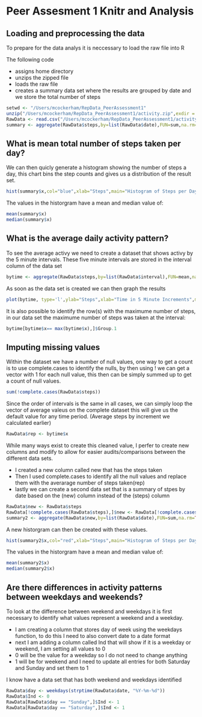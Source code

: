 Peer Assesment 1 Knitr and Analysis
========================================================

## Loading and preprocessing the data

To prepare for the data analys it is neccessary to load the raw file into R

The following code
 
 - assigns home directory
 - unzips the zipped file 
 - loads the raw file
 - creates a summary data set where the results are grouped by date and we store the total number of steps
 

```r
setwd <- "/Users/mcockerham/RepData_PeerAssessment1"
unzip("/Users/mcockerham/RepData_PeerAssessment1/activity.zip",exdir = "/Users/mcockerham/RepData_PeerAssessment1")
RawData <- read.csv("/Users/mcockerham/RepData_PeerAssessment1/activity.csv",na.strings="NA",header=TRUE)
summary <- aggregate(RawData$steps,by=list(RawData$date),FUN=sum,na.rm=TRUE)
```


## What is mean total number of steps taken per day?

We can then quicly generate a histogram showing the number of steps a day, this chart bins the step counts and gives us a distribution of the result set.


```r
hist(summary$x,col="blue",xlab="Steps",main="Histogram of Steps per Day")
```

The values in the historgram have a mean and median value of:

```r
mean(summary$x)
median(summary$x)
```


## What is the average daily activity pattern?

To see the average activy we need to create a dataset that shows activy by the 5 minute intervals.  These five minute intervals are stored in the interval column of the data set


```r
bytime <- aggregate(RawData$steps,by=list(RawData$interval),FUN=mean,na.rm=TRUE)

```

As soon as the data set is created we can then graph the results

```r
plot(bytime, type='l',ylab="Steps",xlab="Time in 5 Minute Increments",main="Steps by Time")
```


It is also possible to identify the row(s) with the maximume number of steps, in our data set the maximume number of steps was taken at the interval:

```r
bytime[bytime$x== max(bytime$x),]$Group.1
```


## Imputing missing values

Within the dataset we have a number of null values, one way to get a count is to use complete.cases to identify the nulls, by then using ! we can get a vector with 1 for each null value, this then can be simply summed up to get a count of null values.

```r
sum(!complete.cases(RawData$steps))
```

Since the order of intervals is the same in all cases, we can simply loop the vector of average valeus on the complete dataset this will give us the default value for any time period. (Average steps by increment we calculated earlier)

```r
RawData$rep <- bytime$x
```

While many ways exist to create this cleaned value, I perfer to create new columns and modify to allow for easier audits/comparisons between the different data sets.

- I created a new column called new that has the steps taken
- Then I used complete.cases to identify all the null values and replace them with the averarage number of steps taken(rep)
- lastly we can create a second data set that is a summary of stpes by date based on the (new) column instead of the (steps) column

```r
RawData$new <- RawData$steps
RawData[!complete.cases(RawData$steps),]$new <- RawData[!complete.cases(RawData$steps),]$rep
summary2 <- aggregate(RawData$new,by=list(RawData$date),FUN=sum,na.rm=TRUE)
```

A new historgram can then be created with these values.

```r
hist(summary2$x,col="red",xlab="Steps",main="Histogram of Steps per Day")
```

The values in the historgram have a mean and median value of:

```r
mean(summary2$x)
median(summary2$x)
```



## Are there differences in activity patterns between weekdays and weekends?

To look at the difference between weekend and weekdays it is first necessary to identify what values represent a weekend and a weekday.

- I am creating a column that stores day of week using the weekdays function, to do this I need to also convert date to a date format
- next I am adding a column called Ind that will show if it is a weekday or weekend, I am setting all values to 0
- 0 will be the value for a weekday so I do not need to change anything
- 1 will be for weekend and I need to update all entries for both Saturday and Sunday and set them to 1

I know have a data set that has both weekend and weekdays identified

```r
RawData$day <- weekdays(strptime(RawData$date, "%Y-%m-%d"))
RawData$Ind <- 0
RawData[RawData$day == "Sunday",]$Ind <- 1
RawData[RawData$day == "Saturday",]$Ind <- 1
```


